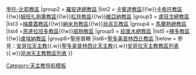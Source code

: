{{Navbox
|name =安哥拉暨聖多美主教團
|title = 安哥拉暨聖多美主教團
|style = 100%
|state = {{{state<includeonly>|collapsed</includeonly>}}}
|group1 = [[天主教萬博總教區|萬博總教區]]
|list1 =[[天主教本格拉教區|本格拉教區]]{{!w}}[[天主教奎托-比耶教區|奎托-比耶教區]]
|group2 = [[天主教羅安達總教區|羅安達總教區]]
|list2 = [[天主教卡賓達教區 (安哥拉)|卡賓達教區]]{{!w}}[[天主教卡希托教區|卡希托教區]]{{!w}}[[天主教姆班扎剛果教區|姆班扎剛果教區]]{{!w}}[[天主教松貝教區|松貝教區]]{{!w}}[[天主教維亞納教區 (安哥拉)|維亞納教區]]
|group3 = [[天主教盧班戈總教區|盧班戈總教區]]
|list3 =[[天主教梅農蓋教區|梅農蓋教區]]{{!w}}[[天主教納米貝教區|納米貝教區]]{{!w}}[[天主教翁吉瓦教區|翁吉瓦教區]]
|group4 = [[天主教馬蘭熱總教區|馬蘭熱總教區]]
|list4 =[[天主教恩達拉坦多教區|恩達拉坦多教區]]{{!w}}[[天主教威熱教區|威熱教區]]
|group5 = [[天主教紹里木總教區|紹里木總教區]]
|list5 =[[天主教楝多教區|楝多教區]]{{!w}}[[天主教盧埃納教區|盧埃納教區]]
|group6=聖座直轄
|list6=[[天主教聖多美普林西比教區|聖多美普林西比教區]]
|below = 參見：[[安哥拉天主教]]{{.w}}[[聖多美普林西比天主教]]{{.w}}[[安哥拉天主教教區列表]]{{.w}}[[非洲天主教教區列表]] 
}}<noinclude>
[[Category:天主教导航模板]]
</noinclude>